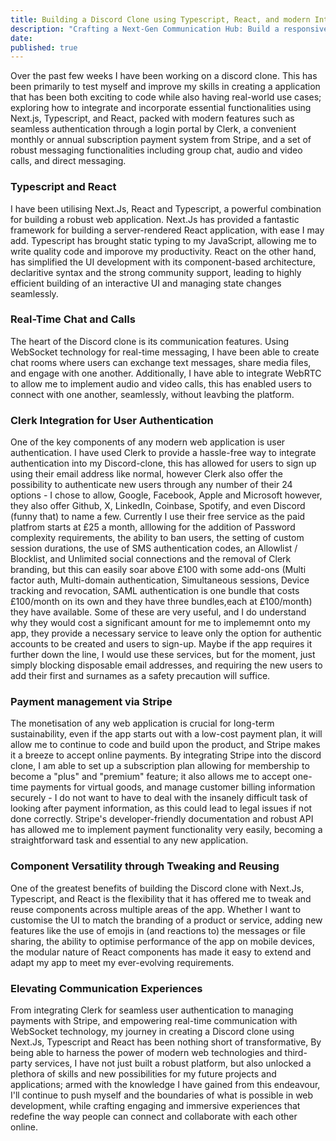 ```yaml
---
title: Building a Discord Clone using Typescript, React, and modern Integrations.
description: "Crafting a Next-Gen Communication Hub: Build a responsive Discord Clone with Next.Js, Typescript, React, Clerk, and Stripe for seamless authentication, payment integration, and real-time chat & calls."
date:
published: true
---
```


Over the past few weeks I have been working on a discord clone. This has been primarily to test myself and improve my skills in creating a application that has been both exciting to code while also having real-world use cases; exploring how to integrate and incorporate essential functionalities using Next.js, Typescript, and React, packed with modern features such as seamless authentication through a login portal by Clerk, a convenient monthly or annual subscription payment system from Stripe, and a set of robust messaging functionalities including group chat, audio and video calls, and direct messaging.

### Typescript and React

I have been utilising Next.Js, React and Typescript, a powerful combination for building a robust web application. Next.Js has provided a fantastic framework for building a server-rendered React application, with ease I may add. Typescript has brought static typing to my JavaScript, allowing me to write quality code and imporove my productivity. React on the other hand, has simplified the UI development with its component-based architecture, declaritive syntax and the strong community support, leading to highly efficient building of an interactive UI and managing state changes seamlessly.

### Real-Time Chat and Calls

The heart of the Discord clone is its communication features. Using WebSocket technology for real-time messaging, I have been able to create chat rooms where users can exchange text messages, share media files, and engage with one another. Additionally, I have able to integrate WebRTC to allow me to implement audio and video calls, this has enabled users to connect with one another, seamlessly, without leavbing the platform.

### Clerk Integration for User Authentication

One of the key components of any modern web application is user authentication. I have used Clerk to provide a hassle-free way to integrate authentication into my Discord-clone, this has allowed for users to sign up using their email address like normal, however Clerk also offer the possibility to authenticate new users through any number of their 24 options - I chose to allow, Google, Facebook, Apple and Microsoft however, they also offer Github, X, LinkedIn, Coinbase, Spotify, and even Discord (funny that) to name a few. Currently I use their free service as the paid platfrom starts at £25 a month, alllowing for the addition of Password complexity requirements, the ability to ban users, the setting of custom session durations, the use of SMS authentication codes, an Allowlist / Blocklist, and Unlimited social connections and the removal of Clerk branding, but this can easily soar above £100 with some add-ons (Multi factor auth, Multi-domain authentication, Simultaneous sessions, Device tracking and revocation, SAML authentication is one bundle that costs £100/month on its own and they have three bundles,each at £100/month) they have available. Some of these are very useful, and I do understand why they would cost a significant amount for me to implememnt onto my app, they provide a necessary service to leave only the option for authentic accounts to be created and users to sign-up. Maybe if the app requires it further down the line, I would use these services, but for the moment, just simply blocking disposable email addresses, and requiring the new users to add their first and surnames as a safety precaution will suffice.

### Payment management via Stripe

The monetisation of any web application is crucial for long-term sustainability, even if the app starts out with a low-cost payment plan, it will allow me to continue to code and build upon the product, and Stripe makes it a breeze to accept online payments. By integrating Stripe into the discord clone, I am able to set up a subscription plan allowing for membership to become a "plus" and "premium" feature; it also allows me to accept one-time payments for virtual goods, and manage customer billing information securely - I do not want to have to deal with the insanely difficult task of looking after payment information, as this could lead to legal issues if not done correctly. Stripe's developer-friendly documentation and robust API has allowed me to implement payment functionality very easily, becoming a straightforward task and essential to any new application.

### Component Versatility through Tweaking and Reusing

One of the greatest benefits of building the Discord clone with Next.Js, Typescript, and React is the flexibility that it has offered me to tweak and reuse components across multiple areas of the app. Whether I want to customise the UI to match the branding of a product or service, adding new features like the use of emojis in (and reactions to) the messages or file sharing, the ability to optimise performance of the app on mobile devices, the modular nature of React components has made it easy to extend and adapt my app to meet my ever-evolving requirements.

### Elevating Communication Experiences

From integrating Clerk for seamless user authentication to managing payments with Stripe, and empowering real-time communication with WebSocket technology, my journey in creating a Discord clone using Next.Js, Typescript and React has been nothing short of transformative, By being able to harness the power of modern web technologies and third-party services, I have not just built a robust platform, but also unlocked a plethora of skills and new possibilities for my future projects and applications; armed with the knowledge I have gained from this endeavour, I'll continue to push myself and the boundaries of what is possible in web development, while crafting engaging and immersive experiences that redefine the way people can connect and collaborate with each other online.
